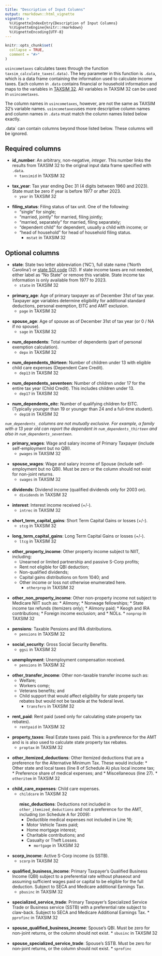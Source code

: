 ```yaml
---
title: "Description of Input Columns"
output: rmarkdown::html_vignette
vignette: >
  %\VignetteIndexEntry{Description of Input Columns}
  %\VignetteEngine{knitr::rmarkdown}
  %\VignetteEncoding{UTF-8}
---
```


```r
knitr::opts_chunk$set(
  collapse = TRUE,
  comment = "#>"
)
```

`usincometaxes` calculates taxes through the function `taxsim_calculate_taxes(.data)`. The key parameter in this function is `.data`, which is a data frame containing the information used to calculate income taxes. Each column in `.data` contains financial or household information and maps to the variables in [TAXSIM 32](http://users.nber.org/~taxsim/taxsim32/). All variables in TAXSIM 32 can be used in `usincometaxes`. 

The column names in `usincometaxes`, however, are not the same as TAXSIM 32's variable names. `usincometaxes`uses more descriptive column names and column names in `.data` must match the column names listed below exactly.

.data` can contain columns beyond those listed below. These columns will be ignored.

## Required columns

* **id_number**: An arbitrary, non-negative, *integer*. This number links the results from TAXSIM
    32 to the original input data frame specified with `.data`.
    * `taxsimid` in TAXSIM 32
<br>       
* **tax_year**: Tax year ending Dec 31 (4 digits between 1960 and 2023). State must be zero if
      year is before 1977 or after 2023.
    * `year` in TAXSIM 32
<br>          
* **filing_status**: Filing status of tax unit. One of the following: 
    * "single" for single;
    * "married, jointly" for married, filing jointly; 
    * "married, separately" for married, filing separately;
    * "dependent child" for dependent, usually a child with income; or
    * "head of household" for head of household filing status.
        * `mstat` in TAXSIM 32
<br>   

## Optional columns

* **state**: State two letter abbreviation ('NC'), full state name ('North Carolina') or [state SOI code](https://users.nber.org/~taxsim/statesoi.html) (32). 
    If state income taxes are not needed,
    either label as "No State" or remove this variable. State income tax information is only available from 1977 to 2023.
    * `state` in TAXSIM 32
<br>    
* **primary_age**: Age of primary taxpayer as of December 31st of tax year. Taxpayer age variables
      determine eligibility for additional standard deductions, personal exemption, EITC and AMT exclusion.
    * `page` in TAXSIM 32
<br>    
* **spouse_age**: Age of spouse as of December 31st of tax year (or 0 / NA if no spouse).
    * `sage` in TAXSIM 32
<br>    
* **num_dependents**: Total number of dependents (part of personal exemption calculation).
    * `depx` in TAXSIM 32
<br>    
* **num_dependents_thirteen**: Number of children under 13 with eligible child care expenses (Dependent Care Credit).
    * `dep13` in TAXSIM 32
<br>   
* **num_dependents_seventeen**: Number of children under 17 for the entire tax year (Child Credit).
      This includes children under 13.
    * `dep17` in TAXSIM 32
<br>   
* **num_dependents_eitc**: Number of qualifying children for EITC. (Typically younger than 19 or
      younger than 24 and a full-time student).
    * `dep18` in TAXSIM 32
<br>   

*`num_dependents_` columns are not mutually exclusive. For example, a family with a 13 year old
 can report the dependent in `num_dependents_thirteen` and also in `num_dependents_seventeen`.* 

* **primary_wages**: Wage and salary income of Primary Taxpayer (include self-employment but no QBI).
    * `pwages` in TAXSIM 32
<br>   
* **spouse_wages**: Wage and salary income of Spouse (include self-employment but no QBI). Must
      be zero or the column should not exist for non-joint returns.
    * `swages` in TAXSIM 32
<br>   
* **dividends**: Dividend income (qualified dividends only for 2003 on).
    * `dividends` in TAXSIM 32
<br>   
* **interest**: Interest income received (+/-).
    * `intrec` in TAXSIM 32
<br>   
* **short_term_capital_gains**: Short Term Capital Gains or losses (+/-).
    * `stcg` in TAXSIM 32
<br>   
* **long_term_capital_gains**: Long Term Capital Gains or losses (+/-).
    * `ltcg` in TAXSIM 32
<br>   
* **other_property_income**: Other property income subject to NIIT, including: 
    * Unearned or limited partnership and passive S-Corp profits; 
    * Rent not eligible for QBI deduction;
    * Non-qualified dividends; 
    * Capital gains distributions on form 1040; and
    * Other income or loss not otherwise enumerated here.
        * `otherprop` in TAXSIM 32
<br>   
* **other_non_property_income**: Other non-property income not subject to Medicare NIIT such as:
      * Alimony; 
      * Nonwage fellowships; 
      * State income tax refunds (itemizers only);
      * Alimony paid; 
      * Keogh and IRA contributions; 
      * Foreign income exclusion; and 
      * NOLs.
          * `nonprop` in TAXSIM 32
<br>   
* **pensions**: Taxable Pensions and IRA distributions.
    * `pensions` in TAXSIM 32
<br>   
* **social_security**: Gross Social Security Benefits.
    * `ggsi` in TAXSIM 32
<br>   
* **unemployment**: Unemployment compensation received.
    * `pensions` in TAXSIM 32
<br>   
* **other_transfer_income**: Other non-taxable transfer income such as: 
    * Welfare; 
    * Workers comp;
    * Veterans benefits; and 
    * Child support that would affect eligibility for state property tax rebates but would not be taxable at the federal level.
        * `transfers` in TAXSIM 32
<br>   
* **rent_paid**: Rent paid (used only for calculating state property tax rebates).
    * `rentpaid` in TAXSIM 32
<br>   
* **property_taxes**: Real Estate taxes paid. This is a preference for the AMT and is is also
      used to calculate state property tax rebates.
    * `proptax` in TAXSIM 32
<br>   
* **other_itemized_deductions**: Other Itemized deductions that are a preference for the Alternative
      Minimum Tax. These would include: 
      * Other state and local taxes (line 8 of Schedule A) plus local income tax; 
      * Preference share of medical expenses; and 
      * Miscellaneous (line 27).
          * `otheritem` in TAXSIM 32
<br>   
* **child_care_expenses**: Child care expenses.
    * `childcare` in TAXSIM 32
<br>   
 **misc_deductions**: Deductions not included in `other_itemized_deductions` and not a preference
      for the AMT, including (on Schedule A for 2009):
      * Deductible medical expenses not included in Line 16; 
      * Motor Vehicle Taxes paid; 
      * Home mortgage interest; 
      * Charitable contributions; and 
      * Casualty or Theft Losses.
          * `mortgage` in TAXSIM 32
<br>   
* **scorp_income**: Active S-Corp income (is SSTB).
    * `scorp` in TAXSIM 32
<br>   
* **qualified_business_income**: Primary Taxpayer's Qualified Business Income (QBI) subject to a
      preferential rate without phaseout and assuming sufficient wages paid or capital to be eligible
      for the full deduction. Subject to SECA and Medicare additional Earnings Tax.
     * `pbusinc` in TAXSIM 32
<br>   
* **specialized_service_trade**: Primary Taxpayer's Specialized Service Trade or Business service
      (SSTB) with a preferential rate subject to claw-back. Subject to SECA and Medicare Additional Earnings Tax.
      * `pprofinc` in TAXSIM 32
<br>   
* **spouse_qualified_business_income**: Spouse's QBI. Must be zero for non-joint returns, or the
      column should not exist.
      * `sbusinc` in TAXSIM 32
<br>   
* **spouse_specialized_service_trade**: Spouse's SSTB. Must be zero for non-joint returns, or the
      column should not exist.
      * `sprofinc`
